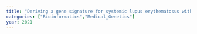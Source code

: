 ```yaml
---
title: "Deriving a gene signature for systemic lupus erythematosus with high diagnostic accuracy using a multi-cohort analysis framework."
categories: ["Bioinformatics","Medical_Genetics"]
year: 2021
---
```

